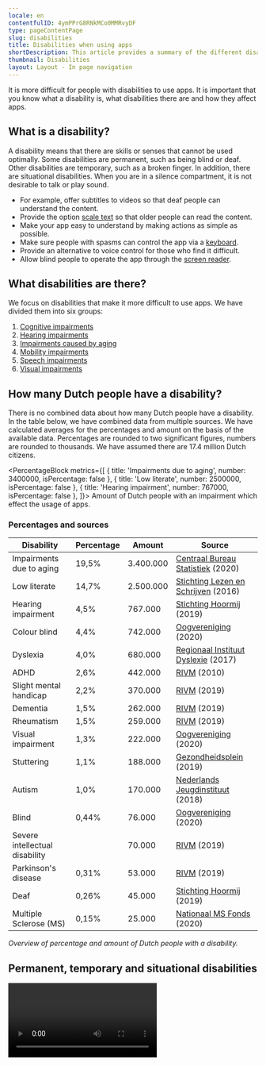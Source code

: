 ```yaml
---
locale: en
contentfulID: 4ymPPrG8RNkMCo0MMRvyDF
type: pageContentPage
slug: disabilities
title: Disabilities when using apps
shortDescription: This article provides a summary of the different disabilities. Here you can also find the number of Dutch people with a disability.
thumbnail: Disabilities
layout: Layout - In page navigation
---
```


It is more difficult for people with disabilities to use apps. It is important that you know what a disability is, what disabilities there are and how they affect apps.

## What is a disability?

A disability means that there are skills or senses that cannot be used optimally. Some disabilities are permanent, such as being blind or deaf. Other disabilities are temporary, such as a broken finger. In addition, there are situational disabilities. When you are in a silence compartment, it is not desirable to talk or play sound.

- For example, offer subtitles to videos so that deaf people can understand the content.
- Provide the option [scale text](https://appt.org/en/stats/font-size) so that older people can read the content.
- Make your app easy to understand by making actions as simple as possible.
- Make sure people with spasms can control the app via a [keyboard](https://appt.org/en/stats/keyboard-access).
- Provide an alternative to voice control for those who find it difficult.
- Allow blind people to operate the app through the [screen reader](https://appt.org/en/stats/screen-reader).

## What disabilities are there?

We focus on disabilities that make it more difficult to use apps. We have divided them into six groups:

1. [Cognitive impairments](https://appt.org/en/articles/disabilities/cognitive)
2. [Hearing impairments](https://appt.org/en/articles/disabilities/hearing)
3. [Impairments caused by aging](https://appt.org/en/articles/disabilities/aging)
4. [Mobility impairments](https://appt.org/en/articles/disabilities/mobility)
5. [Speech impairments](https://appt.org/en/articles/disabilities/speech)
6. [Visual impairments](https://appt.org/en/articles/disabilities/visual)

## How many Dutch people have a disability?

There is no combined data about how many Dutch people have a disability. In the table below, we have combined data from multiple sources. We have calculated averages for the percentages and amount on the basis of the available data. Percentages are rounded to two significant figures, numbers are rounded to thousands. We have assumed there are 17.4 million Dutch citizens.

<PercentageBlock
  metrics={[
    { title: 'Impairments due to aging', number: 3400000, isPercentage: false },
    { title: 'Low literate', number: 2500000, isPercentage: false },
    { title: 'Hearing impairment', number: 767000, isPercentage: false },
  ]}>
  Amount of Dutch people with an impairment which effect the usage of apps.
</PercentageBlock>

### **Percentages and sources**

| Disability                     | Percentage | Amount    | Source                                                                                                                                                                                    |
| ------------------------------ | ---------- | --------- | ----------------------------------------------------------------------------------------------------------------------------------------------------------------------------------------- |
| Impairments due to aging       | 19,5%      | 3.400.000 | [Centraal Bureau Statistiek](https://www.cbs.nl/nl-nl/visualisaties/dashboard-bevolking/leeftijd/ouderen) (2020)                                                                          |
| Low literate                   | 14,7%      | 2.500.000 | [Stichting Lezen en Schrijven](https://www.lezenenschrijven.nl/informatie-over-laaggeletterdheid-nederland) (2016)                                                                        |
| Hearing impairment             | 4,5%       | 767.000   | [Stichting Hoormij](https://www.volksgezondheidenzorg.info/onderwerp/gehoorstoornissen/cijfers-context/huidige-situatie#node-prevalentie-slechthorendheid-huisartsenpraktijk) (2019)      |
| Colour blind                   | 4,4%       | 742.000   | [Oogvereniging](https://www.oogvereniging.nl/oogaandoeningen/oogaandoeningen-overzicht/kleurenblindheid/) (2020)                                                                          |
| Dyslexia                       | 4,0%       | 680.000   | [Regionaal Instituut Dyslexie](https://www.rid.nl/blog/cijfersdyslexie/) (2017)                                                                                                           |
| ADHD                           | 2,6%       | 442.000   | [RIVM](https://www.volksgezondheidenzorg.info/onderwerp/adhd/cijfers-context/huidige-situatie#node-prevalentie-van-adhd-bevolkingsonderzoek) (2010)                                       |
| Slight mental handicap         | 2,2%       | 370.000   | [RIVM](https://www.scp.nl/publicaties/publicaties/2019/10/01/het-aantal-mensen-met-een-licht-verstandelijke-beperking-een-schatting) (2019)                                               |
| Dementia                       | 1,5%       | 262.000   | [RIVM](https://www.volksgezondheidenzorg.info/onderwerp/dementie/cijfers-context/huidige-situatie#node-aantal-personen-met-dementie-de-bevolking) (2019)                                  |
| Rheumatism                     | 1,5%       | 259.000   | [RIVM](https://www.volksgezondheidenzorg.info/onderwerp/reumato%C3%AFde-artritis-ra/cijfers-context/huidige-situatie#node-prevalentie-reumato%C3%AFde-artritis-huisartsenpraktijk) (2019) |
| Visual impairment              | 1,3%       | 222.000   | [Oogvereniging](https://www.oogvereniging.nl/oogaandoeningen/oogaandoeningen-overzicht/blind-doofblind-of-slechtziend/) (2020)                                                            |
| Stuttering                     | 1,1%       | 188.000   | [Gezondheidsplein](https://www.gezondheidsplein.nl/aandoeningen/stotteren/item33459) (2019)                                                                                               |
| Autism                         | 1,0%       | 170.000   | [Nederlands Jeugdinstituut](https://www.nji.nl/nl/Databank/Cijfers-over-Jeugd-en-Opvoeding/Cijfers-per-onderwerp/Autisme) (2018)                                                          |
| Blind                          | 0,44%      | 76.000    | [Oogvereniging](https://www.oogvereniging.nl/oogaandoeningen/oogaandoeningen-overzicht/blind-doofblind-of-slechtziend/) (2020)                                                            |
| Severe intellectual disability |            | 70.000    | [RIVM](https://www.scp.nl/publicaties/publicaties/2019/10/01/het-aantal-mensen-met-een-licht-verstandelijke-beperking-een-schatting) (2019)                                               |
| Parkinson's disease            | 0,31%      | 53.000    | [RIVM](https://www.volksgezondheidenzorg.info/onderwerp/ziekte-van-parkinson/cijfers-context/huidige-situatie#node-prevalentie-ziekte-van-parkinson-huisartsenpraktijk) (2019)            |
| Deaf                           | 0,26%      | 45.000    | [Stichting Hoormij](https://www.volksgezondheidenzorg.info/onderwerp/gehoorstoornissen/cijfers-context/huidige-situatie#node-prevalentie-slechthorendheid-huisartsenpraktijk) (2019)      |
| Multiple Sclerose (MS)         | 0,15%      | 25.000    | [Nationaal MS Fonds](https://nationaalmsfonds.nl/onderzoek-wijst-uit-25-000-mensen-met-ms-in-nederland/) (2020)                                                                           |

_Overview of percentage and amount of Dutch people with a disability._

## Permanent, temporary and situational disabilities

<Video
  youTubeId="QcJhQnRyysM"
  title="Permanent, temporary, and situational disabilities - Accessibility on Google Play"
/>
